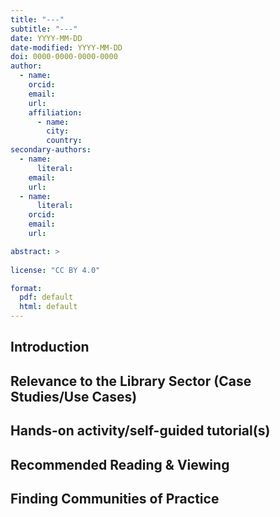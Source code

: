 ```yaml
---
title: "---"
subtitle: "---"
date: YYYY-MM-DD
date-modified: YYYY-MM-DD
doi: 0000-0000-0000-0000
author:
  - name:
    orcid: 
    email: 
    url: 
    affiliation: 
      - name:
        city:
        country: 
secondary-authors:
  - name: 
      literal: 
    email: 
    url: 
  - name: 
      literal: 
    orcid: 
    email: 
    url: 

abstract: > 
  
license: "CC BY 4.0"

format:
  pdf: default   
  html: default
---
```


## Introduction

## Relevance to the Library Sector (Case Studies/Use Cases)

## Hands-on activity/self-guided tutorial(s) 

## Recommended Reading & Viewing

## Finding Communities of Practice

